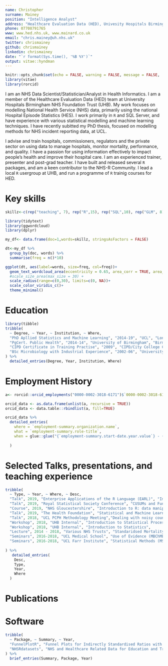 ```yaml
---
name: Christopher
surname: Mainey
position: "Intelligence Analyst"
address: "Healthcare Evaluation Data (HED), Univesity Hospitals Birmingham NHS Foundation Trust"
phone: 07708791765
www: www.hed.nhs.uk, www.mainard.co.uk
email: "chris.mainey@uh.nhs.uk"
twitter: chrismainey
github: chrismainey
linkedin: chrismainey
date: "`r format(Sys.time(), '%B %Y')`"
output: vitae::hyndman
---
```


```r
knitr::opts_chunk$set(echo = FALSE, warning = FALSE, message = FALSE,  fig.width=7, fig.height= 5)
library(vitae)
library(rorcid)
```

I am an NHS Data Scientist/Statistician/Analyst in Health Informatics. I am a member of the Healthcare Evaluation Data (HED) team at University Hospitals Birmingham NHS Foundation Trust (UHB).  My work focuses on modelling National Health Service (NHS) data, primarily using the national Hospital Episode Statistics (HES). I work primarily in `R` and SQL Server, and have experience with various statistical modelling and machine learning techniques. I have recently subitted my PhD thesis, focused on modelling methods for NHS incident reporting data, at UCL.

I advise and train hospitals, commissioners, regulators and the private sector on using data to manage hospitals, monitor mortality, performance, and quality.  I have a passion for using information effectively to impact people’s health and improve their hospital care.  I am an experienced trainer, presenter and post-grad teacher. I have built and released several `R` packages, and am a keen contributor to the NHS-R Community. I lead a local `R` usergroup at UHB, and run a programme of `R` trainig courses for HED.

# Key skills

```r
skillz<-c(rep("teaching", 7), rep("R",15), rep("SQL",10), rep("GLM", 8), rep("regression", 6), rep("work planning",4), rep("line management", 3), rep("report writing",4),rep("regression trees", 4), rep("GAM",8), rep("text mining", 4), rep("case-mix adjusmtent",4), rep("marketshare analysis", 3), rep("neural networks", 2), rep("machine learning", 10), rep("Rmarkdown", 6), rep("R package dev", 6), rep("git",8), rep("multi-level models", 10), rep("data visualisation", 5), rep("training", 6), "Stata", rep("SAS",3), rep("Data Analysis", 10), rep("Data linkage", 5), rep("Communication", 3), rep("community organisation", 4), rep("trouble shooting",7), rep("course development",4), rep("hospital data", 8), rep("HES",4),  rep("NRLS",), rep("overdispersion", 7), rep("SPC", 6), rep("cusum", 5), rep("standardised mortality", 8), rep("benchmarking", 4), rep("statistical analysis", 8), "Auditing", rep("indicator development", 8), rep("spotfire", 10), rep("python",4), rep("epidemiological analysis", 2), rep("critical appraisal",2), rep("hypothesis testing", 3), rep("smoothing methods",2), "time-series analysis", "system design", "dashboard building", "web development", "Shiny", "ggplot2", "caret", "wordclouds", "topic modelling", "LDA", "mgcv", "glmnet", "FunnelPlotR", "NHSRdatasets", "randomForest", "tidyverse", "databases", "DBI", "odbc", "tidytext", "quanteda", "keras", "multinom", "gam", "rpart", "xaringan", "blogdown", "bookdown", "vitae", "leaflet", "Hugo", "Travis-CI", "Codecov", "testthat", "devtools", "usethis", "RStudio", "lme4", "glmmTMB")

library(tidytext)
library(ggwordcloud)
library(dplyr)

my_df<- data.frame(doc=1,words=skillz, stringsAsFactors = FALSE)

dt<-my_df %>% 
  group_by(doc, words) %>%
  summarise(freq = n()*10)

ggplot(dt, aes(label=words, size=freq, col=freq))+
  geom_text_wordcloud_area(eccentricity = 0.65, area_corr = TRUE, area_corr_power =0.8, grid_margin = 1)+
  #scale_size_area(max_size = 30) +
  scale_radius(range=c(0,30), limits=c(0, NA))+
  scale_color_viridis_c()+
  theme_minimal()

```


# Education

```r
library(tibble)
tribble(
  ~ Degree, ~ Year, ~ Institution, ~ Where,
  "PhD Apllied Statistics and Machine Learning", "2014-19", "UCL", "London, UK",
  "PgCert. Public Health", "2014-14", "University of Birmingham", "Birmingham, UK",
  "CIPD Certificate in Training Practise", "2009", "CIPD/City College Coventry", "Coventry, UK",
  "BSc Microbiology with Industrial Experience", "2002-06", "University of Manchester", "Manchester, UK"
) %>% 
  detailed_entries(Degree, Year, Institution, Where)
```

# Employment History

```r

a<- rorcid::orcid_employments("0000-0002-3018-6171")$`0000-0002-3018-6171`$`affiliation-group`$summaries

orcid_data <- as.data.frame(unlist(a, recursive = TRUE))
orcid_data <- data.table::rbindlist(a, fill=TRUE)

orcid_data %>%
  detailed_entries(
    where = `employment-summary.organization.name`,
    what = `employment-summary.role-title`,
    when = glue::glue("{`employment-summary.start-date.year.value`} - {`employment-summary.end-date.year.value`}")
    
  )
```

# Selected Talks, presentations, and teaching experience

```r
tribble(
  ~ Type, ~ Year, ~ Where, ~ Desc,
  "Talk", 2019, "Enterprise Applications of the R Language (EARL)", "Implementing R use in an NHS Informatics service",
  "Talk", 2019, "Royal Statistical Society Conference", "CUSUMs and Funnel Plots for reporting standardised mortality",
  "Course", 2019, "NHS Gloucestershire", "Introduction to R: data manipulation, visualisation, and statistical analysis",
  "Talk", 2019, "The Health Foundation", "Statistical and Machine Learning methods for NHS Incident data",
  "Talk", 2018, "UCL PCPH Methodology Meeting","Dealing with noisy count data: strategies for tackling over-dispersion, using R",
  "Workshop", 2018, "UHB Internal", "Introduction to Statistical Process Control",
  "Workshop", 2018, "UHB Internal", "Introduction to Statistics",
  "Lecture", 2014 - 2018, "Various NHS Trusts", "Standaridsed Mortality Ratios",
  "Seminars", 2016-2018, "UCL Medical School", "Use of Evidence (MBChMB)",
  "Seminars", 2016-2018, "UCL Farr Institute", "Statistical Methods (MSc Data Science for Health)",
  
) %>% 
   detailed_entries(
    Desc,
    Type,
    Year, 
    Where
  )
```

# Publications

# Software

```r

tribble(
  ~ Package, ~ Summary, ~ Year,
  "FunnelPlotR", "Funnel Plots for Indirectly Standardised Ratios with overdispersion adjustment", "2019", 
  "NHSRdatasets", "NHS and Healthcare Related Data for Education and Training", "2019"
) %>% 
  brief_entries(Summary, Package, Year)
    

```


